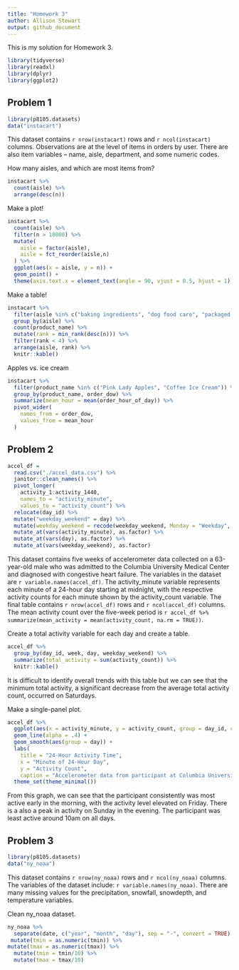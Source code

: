 ```yaml
---
title: "Homework 3"
author: Allison Stewart
output: github_document
---
```


This is my solution for Homework 3. 

```r
library(tidyverse)
library(readxl)
library(dplyr)
library(ggplot2)
```

## Problem 1 

```r
library(p8105.datasets)
data("instacart")
```

This dataset contains `r nrow(instacart)` rows and `r ncol(instacart)` columns. Observations are at the level of items in orders by user. There are also item variables -- name, aisle, department, and some numeric codes. 

How many aisles, and which are most items from? 

```r
instacart %>% 
  count(aisle) %>% 
  arrange(desc(n))
```

Make a plot! 

```r
instacart %>% 
  count(aisle) %>% 
  filter(n > 10000) %>% 
  mutate(
    aisle = factor(aisle), 
    aisle = fct_reorder(aisle,n)
  ) %>% 
  ggplot(aes(x = aisle, y = n)) + 
  geom_point() +
  theme(axis.text.x = element_text(angle = 90, vjust = 0.5, hjust = 1))
```

Make a table! 

```r
instacart %>%
  filter(aisle %in% c("baking ingredients", "dog food care", "packaged vegetable fruits")) %>% 
  group_by(aisle) %>% 
  count(product_name) %>% 
  mutate(rank = min_rank(desc(n))) %>% 
  filter(rank < 4) %>% 
  arrange(aisle, rank) %>% 
  knitr::kable()
```

Apples vs. ice cream 

```r
instacart %>% 
  filter(product_name %in% c("Pink Lady Apples", "Coffee Ice Cream")) %>% 
  group_by(product_name, order_dow) %>% 
  summarize(mean_hour = mean(order_hour_of_day)) %>% 
  pivot_wider(
    names_from = order_dow, 
    values_from = mean_hour
  )
```

## Problem 2 

```r
accel_df = 
  read.csv("./accel_data.csv") %>% 
  janitor::clean_names() %>% 
  pivot_longer(
    activity_1:activity_1440, 
    names_to = "activity_minute", 
    values_to = "activity_count") %>% 
  relocate(day_id) %>% 
  mutate("weekday_weekend" = day) %>% 
  mutate(weekday_weekend = recode(weekday_weekend, Monday = "Weekday", Tuesday = "Weekday", Wednesday = "Weekday", Thursday = "Weekday", Friday = "Weekday", Saturday = "Weekend", Sunday = "Weekend")) %>% 
  mutate_at(vars(activity_minute), as.factor) %>% 
  mutate_at(vars(day), as.factor) %>% 
  mutate_at(vars(weekday_weekend), as.factor)
```

This dataset contains five weeks of accelerometer data collected on a 63-year-old male who was admitted to the Columbia University Medical Center and diagnosed with congestive heart failure. The variables in the dataset are `r variable.names(accel_df)`. The activity_minute variable represents each minute of a 24-hour day starting at midnight, with the respective activity counts for each minute shown by the activity_count variable. The final table contains `r nrow(accel_df)` rows and `r ncol(accel_df)` columns. The mean activity count over the five-week period is `r accel_df %>% summarize(mean_activity = mean(activity_count, na.rm = TRUE))`. 

Create a total activity variable for each day and create a table. 

```r
accel_df %>% 
  group_by(day_id, week, day, weekday_weekend) %>% 
  summarize(total_activity = sum(activity_count)) %>% 
  knitr::kable()
```

It is difficult to identify overall trends with this table but we can see that the minimum total activity, a significant decrease from the average total activity count, occurred on Saturdays. 

Make a single-panel plot. 

```r
accel_df %>% 
  ggplot(aes(x = activity_minute, y = activity_count, group = day_id, color = day)) +
  geom_line(alpha = .4) +
  geom_smooth(aes(group = day)) +
  labs(
    title = "24-Hour Activity Time", 
    x = "Minute of 24-Hour Day", 
    y = "Activity Count",
    caption = "Accelerometer data from participant at Columbia University Medical Center") + 
  theme_set(theme_minimal())
```

From this graph, we can see that the participant consistently was most active early in the morning, with the activity level elevated on Friday. There is a also a peak in activity on Sunday in the evening. The participant was least active around 10am on all days.  

## Problem 3 

```r
library(p8105.datasets)
data("ny_noaa")
```

This dataset contains `r nrow(ny_noaa)` rows and `r ncol(ny_noaa)` columns. The variables of the dataset include: `r variable.names(ny_noaa)`. There are many missing values for the precipitation, snowfall, snowdepth, and temperature variables. 

Clean ny_noaa dataset.

```r
ny_noaa %>% 
  separate(date, c("year", "month", "day"), sep = "-", convert = TRUE) %>% 
 mutate(tmin = as.numeric(tmin)) %>% 
mutate(tmax = as.numeric(tmax)) %>% 
  mutate(tmin = tmin/10) %>% 
  mutate(tmax = tmax/10)
```


